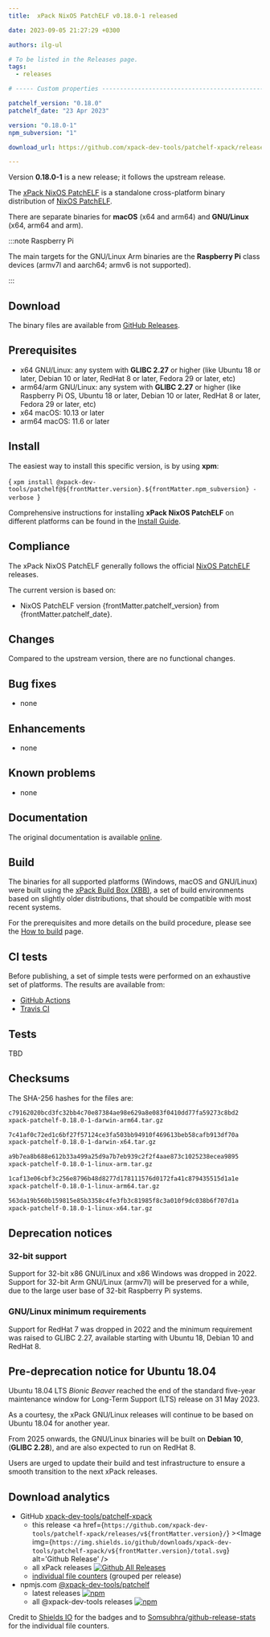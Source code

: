 ```yaml
---
title:  xPack NixOS PatchELF v0.18.0-1 released

date: 2023-09-05 21:27:29 +0300

authors: ilg-ul

# To be listed in the Releases page.
tags:
  - releases

# ----- Custom properties -----------------------------------------------------

patchelf_version: "0.18.0"
patchelf_date: "23 Apr 2023"

version: "0.18.0-1"
npm_subversion: "1"

download_url: https://github.com/xpack-dev-tools/patchelf-xpack/releases/tag/v0.18.0-1/

---
```


Version **0.18.0-1** is a new release; it follows the upstream release.

<!-- truncate -->


The [xPack NixOS PatchELF](https://xpack-dev-tools.github.io/patchelf-xpack/)
is a standalone cross-platform binary distribution of
[NixOS PatchELF](https://github.com/NixOS/patchelf/).

There are separate binaries for
**macOS** (x64 and arm64)
and **GNU/Linux** (x64, arm64 and arm).

:::note Raspberry Pi

The main targets for the GNU/Linux Arm
binaries are the **Raspberry Pi** class devices (armv7l and aarch64;
armv6 is not supported).

:::

## Download

The binary files are available from <a href={frontMatter.download_url}>GitHub Releases</a>.

## Prerequisites

- x64 GNU/Linux: any system with **GLIBC 2.27** or higher
  (like Ubuntu 18 or later, Debian 10 or later, RedHat 8 or later,
  Fedora 29 or later, etc)
- arm64/arm GNU/Linux: any system with **GLIBC 2.27** or higher
  (like Raspberry Pi OS, Ubuntu 18 or later, Debian 10 or later, RedHat 8 or later,
  Fedora 29 or later, etc)
- x64 macOS: 10.13 or later
- arm64 macOS: 11.6 or later

## Install

The easiest way to install this specific version, is by using **xpm**:

<CodeBlock language="console"> {
`xpm install @xpack-dev-tools/patchelf@${frontMatter.version}.${frontMatter.npm_subversion} -verbose
`} </CodeBlock>

Comprehensive instructions for installing **xPack NixOS PatchELF** on different platforms
can be found in the [Install Guide](/docs/install/).

## Compliance

The xPack NixOS PatchELF generally follows the official
[NixOS PatchELF](https://github.com/NixOS/patchelf) releases.

The current version is based on:

- NixOS PatchELF version {frontMatter.patchelf_version}
from {frontMatter.patchelf_date}.

## Changes

Compared to the upstream version, there are no functional changes.

## Bug fixes

- none

## Enhancements

- none

## Known problems

- none

## Documentation

The original documentation is available
[online](https://github.com/NixOS/patchelf/).

## Build

The binaries for all supported platforms
(Windows, macOS and GNU/Linux) were built using the
[xPack Build Box (XBB)](https://xpack.github.io/xbb/), a set
of build environments based on slightly older distributions, that should be
compatible with most recent systems.

For the prerequisites and more details on the build procedure, please see the
[How to build](https://github.com/xpack-dev-tools/patchelf-xpack/blob/xpack/README-MAINTAINER.md) page.

## CI tests

Before publishing, a set of simple tests were performed on an exhaustive
set of platforms. The results are available from:

- [GitHub Actions](https://github.com/xpack-dev-tools/patchelf-xpack/actions/)
- [Travis CI](https://app.travis-ci.com/github/xpack-dev-tools/patchelf-xpack/builds/)

## Tests

TBD

## Checksums

The SHA-256 hashes for the files are:

```txt
c79162020bcd3fc32bb4c70e87384ae98e629a8e083f0410dd77fa59273c8bd2
xpack-patchelf-0.18.0-1-darwin-arm64.tar.gz

7c41af0c72ed1c6bf27f57124ce3fa503bb94910f469613beb58cafb913df70a
xpack-patchelf-0.18.0-1-darwin-x64.tar.gz

a9b7ea8b688e612b33a499a25d9a7b7eb939c2f2f4aae873c1025238ecea9895
xpack-patchelf-0.18.0-1-linux-arm.tar.gz

1caf13e06cbf3c256e8796b48d8277d178111576d0172fa41c879435515d1a1e
xpack-patchelf-0.18.0-1-linux-arm64.tar.gz

563da19b560b159815e85b3358c4fe3fb3c81985f8c3a010f9dc038b6f707d1a
xpack-patchelf-0.18.0-1-linux-x64.tar.gz

```

## Deprecation notices

### 32-bit support

Support for 32-bit x86 GNU/Linux and x86 Windows was
dropped in 2022. Support for 32-bit Arm GNU/Linux (armv7l) will be preserved
for a while, due to the large user base of 32-bit Raspberry Pi systems.

### GNU/Linux minimum requirements

Support for RedHat 7 was dropped in 2022 and the
minimum requirement was raised to GLIBC 2.27, available starting
with Ubuntu 18, Debian 10 and RedHat 8.

## Pre-deprecation notice for Ubuntu 18.04

Ubuntu 18.04 LTS _Bionic Beaver_ reached the end of the standard five-year
maintenance window for Long-Term Support (LTS) release on 31 May 2023.

As a courtesy, the xPack GNU/Linux releases will continue to be based on
Ubuntu 18.04 for another year.

From 2025 onwards, the GNU/Linux binaries will be built on **Debian 10**,
(**GLIBC 2.28**), and are also expected to run on RedHat 8.

Users are urged to update their build and test infrastructure to
ensure a smooth transition to the next xPack releases.

## Download analytics

- GitHub [xpack-dev-tools/patchelf-xpack](https://github.com/xpack-dev-tools/patchelf-xpack/)
  - this release <a href={`https://github.com/xpack-dev-tools/patchelf-xpack/releases/v${frontMatter.version}/`} ><Image img={`https://img.shields.io/github/downloads/xpack-dev-tools/patchelf-xpack/v${frontMatter.version}/total.svg`} alt='Github Release' /></a>
  - all xPack releases [![Github All Releases](https://img.shields.io/github/downloads/xpack-dev-tools/patchelf-xpack/total.svg)](https://github.com/xpack-dev-tools/patchelf-xpack/releases/)
  - [individual file counters](https://somsubhra.github.io/github-release-stats/?username=xpack-dev-tools&repository=patchelf-xpack) (grouped per release)
- npmjs.com [@xpack-dev-tools/patchelf](https://www.npmjs.com/package/@xpack-dev-tools/patchelf)
  - latest releases [![npm](https://img.shields.io/npm/dw/@xpack-dev-tools/patchelf.svg)](https://www.npmjs.com/package/@xpack-dev-tools/patchelf/)
  - all @xpack-dev-tools releases [![npm](https://img.shields.io/npm/dt/@xpack-dev-tools/patchelf.svg)](https://www.npmjs.com/package/@xpack-dev-tools/patchelf/)

Credit to [Shields IO](https://shields.io) for the badges and to
[Somsubhra/github-release-stats](https://github.com/Somsubhra/github-release-stats)
for the individual file counters.
